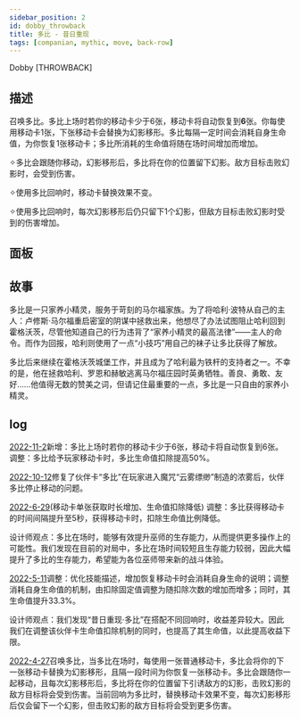 ```yaml
---
sidebar_position: 2
id: dobby_throwback
title: 多比 - 昔日重现
tags: [companian, mythic, move, back-row]
---
```


Dobby [THROWBACK]

<!--truncate-->



<CardBasics cardKey={id}/>


## 描述

召唤多比。多比上场时若你的移动卡少于6张，移动卡将自动恢复到**6**张。你每使用移动卡1张，下张移动卡会替换为幻影移形。多比每隔一定时间会消耗自身生命值，为你恢复1张移动卡；多比所消耗的生命值将随在场时间增加而增加。

✧多比会跟随你移动，幻影移形后，多比将在你的位置留下幻影。敌方目标击败幻影时，会受到伤害。

✧使用多比回响时，移动卡替换效果不变。

✧使用多比回响时，每次幻影移形后仍只留下1个幻影，但敌方目标击败幻影时受到的伤害增加。

## 面板


<LevelComponent/>


<CardDynamicTable cardKey={id}/>


<CardComplexTable cardKey={id}/>


## 故事

多比是一只家养小精灵，服务于苛刻的马尔福家族。为了将哈利·波特从自己的主人：卢修斯·马尔福重启密室的阴谋中拯救出来，他想尽了办法试图阻止哈利回到霍格沃茨，尽管他知道自己的行为违背了“家养小精灵的最高法律”——主人的命令。而作为回报，哈利则使用了一点“小技巧”用自己的袜子让多比获得了解放。

多比后来继续在霍格沃茨城堡工作，并且成为了哈利最为铁杆的支持者之一。不幸的是，他在拯救哈利、罗恩和赫敏逃离马尔福庄园时英勇牺牲。善良、勇敢、友好……他值得无数的赞美之词，但请记住最重要的一点，多比是一只自由的家养小精灵。

## log

[2022-11-2](/blog/221102-update-annc#adjustment)新增：多比上场时若你的移动卡少于6张，移动卡将自动恢复到6张。
调整：多比给予玩家移动卡时，多比生命值扣除提高50%。

[2022-10-12](/blog/221012-update-annc#fix)修复了伙伴卡“多比”在玩家进入魔咒“云雾缥缈”制造的浓雾后，伙伴多比停止移动的问题。

[2022-6-29](/blog/220629-update-annc#adjustment)(移动卡单张获取时长增加、生命值扣除降低)
调整：多比获得移动卡的时间间隔提升至5秒，获得移动卡时，扣除生命值比例降低。

设计师观点：多比在场时，能够有效提升巫师的生存能力，从而提供更多操作上的可能性。我们发现在目前的对局中，多比在场时间较短且生存能力较弱，因此大幅提升了多比的生存能力，希望能为各位巫师带来新的战斗体验。

[2022-5-11](/blog/220511-update-annc#adjustment)调整：优化技能描述，增加恢复移动卡时会消耗自身生命的说明；调整消耗自身生命值的机制，由扣除固定值调整为随扣除次数的增加而增多；同时，其生命值提升33.3%。

设计师观点：我们发现“昔日重现·多比”在搭配不同回响时，收益差异较大。因此我们在调整该伙伴卡生命值扣除机制的同时，也提高了其生命值，以此提高收益下限。

[2022-4-27](/blog/220427-update-annc#description)召唤多比，当多比在场时，每使用一张普通移动卡，多比会将你的下一张移动卡替换为幻影移形，且隔一段时间为你恢复一张移动卡。多比会跟随你一起移动，且每次幻影移形后，多比将在你的位置留下引诱敌方的幻影，击败幻影的敌方目标将会受到伤害。当前回响为多比时，替换移动卡效果不变，每次幻影移形后仅会留下一个幻影，但击败幻影的敌方目标将会受到更多伤害。

